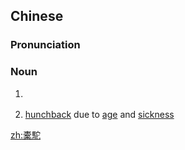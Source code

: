 {{also|橐驼}}
==Chinese==
{{zh-forms|s=橐驼}}

===Pronunciation===
{{zh-pron
|m=tuótuó
|c=tok3 to4
|mc=y
|cat=n
}}

===Noun===
{{zh-noun}}

# {{lb|zh|literary}} {{zh-alt-name|駱駝|[[camel]]}}
# [[hunchback]] due to [[age]] and [[sickness]]

[[zh:橐駝]]